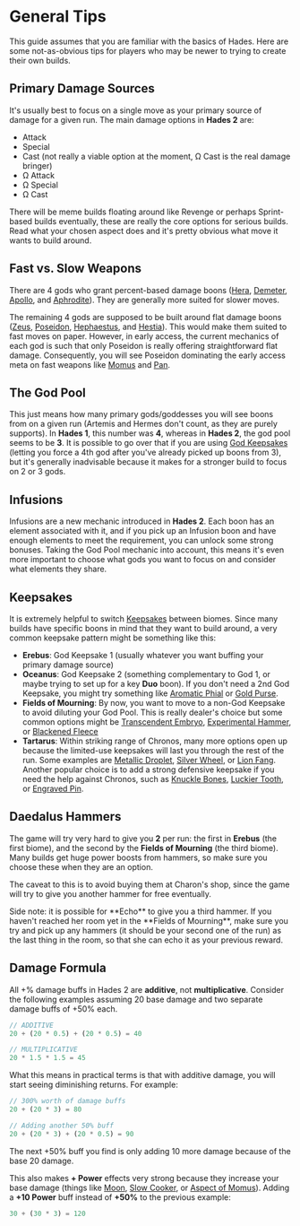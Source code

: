 

# General Tips

This guide assumes that you are familiar with the basics of Hades. Here are some not-as-obvious tips for players who may be newer to trying to create their own builds.

## Primary Damage Sources

It's usually best to focus on a single move as your primary source of damage for a given run. The main damage options in **Hades 2** are:

- Attack
- Special
- Cast (not really a viable option at the moment, Ω Cast is the real damage
  bringer)
- Ω Attack
- Ω Special
- Ω Cast

There will be meme builds floating around like Revenge or perhaps Sprint-based builds eventually, these are really the core options for serious builds. Read what your chosen aspect does and it's pretty obvious what move it wants to build around.

## Fast vs. Slow Weapons

There are 4 gods who grant percent-based damage boons ([Hera](/boons/hera), [Demeter](/boons/demeter), [Apollo](/boons/apollo), and [Aphrodite](/boons/aphrodite)). They are generally more suited for slower moves.

The remaining 4 gods are supposed to be built around flat damage boons ([Zeus](/boons/zeus), [Poseidon](/boons/poseidon), [Hephaestus](/boons/hephaestus), and [Hestia](/boons/hestia)). This would make them suited to fast moves on paper. However, in early access, the current mechanics of each god is such that only Poseidon is really offering straightforward flat damage. Consequently, you will see Poseidon dominating the early access meta on fast weapons like [Momus](/weapons/witchs-staff/builds#momus) and [Pan](/weapons/sister-blades/builds#pan).

## The God Pool

This just means how many primary gods/goddesses you will see boons from on a
given run (Artemis and Hermes don't count, as they are purely supports). In
**Hades 1**, this number was **4**, whereas in **Hades 2**, the god pool seems
to be **3**. It is possible to go over that if you are using
[God Keepsakes](/keepsakes#olympians) (letting you force a 4th god after you've
already picked up boons from 3), but it's generally inadvisable because it makes
for a stronger build to focus on 2 or 3 gods.

## Infusions

Infusions are a new mechanic introduced in **Hades 2**. Each boon has an element
associated with it, and if you pick up an Infusion boon and have enough elements
to meet the requirement, you can unlock some strong bonuses. Taking the God Pool
mechanic into account, this means it's even more important to choose what gods
you want to focus on and consider what elements they share.

## Keepsakes

It is extremely helpful to switch [Keepsakes](/keepsakes) between biomes. Since
many builds have specific boons in mind that they want to build around, a very
common keepsake pattern might be something like this:

- **Erebus**: God Keepsake 1 (usually whatever you want buffing your primary
  damage source)
- **Oceanus**: God Keepsake 2 (something complementary to God 1, or maybe trying
  to set up for a key <TextHighlight type="duo">**Duo**</TextHighlight> boon).
  If you don't need a 2nd God Keepsake, you might try something like
  [Aromatic Phial](/keepsakes#aromatic-phial) or
  [Gold Purse](/keepsakes#gold-purse).
- **Fields of Mourning**: By now, you want to move to a non-God Keepsake to avoid
  diluting your God Pool. This is really dealer's choice but some common options
  might be [Transcendent Embryo](/keepsakes#transcendent-embryo),
  [Experimental Hammer](/keepsakes#experimental-hammer), or
  [Blackened Fleece](/keepsakes#blackened-fleece)
- **Tartarus**: Within striking range of Chronos, many more options open up
  because the limited-use keepsakes will last you through the rest of the run.
  Some examples are [Metallic Droplet](/keepsakes#metallic-droplet),
  [Silver Wheel](/keepsakes#silver-wheel), or [Lion Fang](/keepsakes#lion-fang).
  Another popular choice is to add a strong defensive keepsake if you need the
  help against Chronos, such as [Knuckle Bones](/keepsakes#knuckle-bones),
  [Luckier Tooth](/keepsakes#luckier-tooth), or
  [Engraved Pin](/keepsakes#engraved-pin).

## Daedalus Hammers

The game will try very hard to give you **2** <IconHammer /> per run: the first
in **Erebus** (the first biome), and the second by the **Fields of Mourning** (the
third biome). Many builds get huge power boosts from hammers, so make sure you
choose these when they are an option.

The caveat to this is to avoid buying them at Charon's shop, since the game will
try to give you another hammer for free eventually.

<Callout>
  Side note: it is possible for **Echo** to give you a third hammer. If you
  haven't reached her room yet in the **Fields of Mourning**, make sure you try
  and pick up any hammers (it should be your second one of the run) as the last
  thing in the room, so that she can echo it as your previous reward.
</Callout>

## Damage Formula

All +% damage buffs in Hades 2 are **additive**, not **multiplicative**. Consider the following examples assuming 20 base damage and two separate damage buffs of +50% each.

```js
// ADDITIVE
20 + (20 * 0.5) + (20 * 0.5) = 40

// MULTIPLICATIVE
20 * 1.5 * 1.5 = 45
```

What this means in practical terms is that with additive damage, you will start seeing diminishing returns. For example:

```js
// 300% worth of damage buffs
20 + (20 * 3) = 80

// Adding another 50% buff
20 + (20 * 3) + (20 * 0.5) = 90
```
 The next +50% buff you find is only adding 10 more damage because of the base 20 damage.

This also makes **+ Power** effects very strong because they increase your base damage (things like [Moon](/arcana#moon), [Slow Cooker](/boons/hestia#slow-cooker), or [Aspect of Momus](/weapons/witchs-staff/builds/#momus)). Adding a **+10 Power** buff instead of **+50%** to the previous example:

```js
30 + (30 * 3) = 120
```
